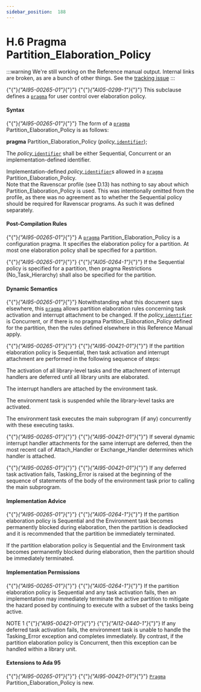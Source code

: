---
sidebar_position:  188
---

# H.6 Pragma Partition_Elaboration_Policy

:::warning
We're still working on the Reference manual output.  Internal links are broken,
as are a bunch of other things.
See the [tracking issue](https://github.com/ada-lang-io/ada-lang-io/issues/20)
:::


<p>{"{"}<em>{"AI95-00265-01"}</em>{"}"} {"{"}<em>{"AI05-0299-1"}</em>{"}"} This subclause defines a <code><a href="../AA-2/AA-2.8#S0019">pragma</a></code> for user control over elaboration policy. <br /></p>


#### Syntax

<p>{"{"}<em>{"AI95-00265-01"}</em>{"}"} The form of a <code><a href="../AA-2/AA-2.8#S0019">pragma</a></code> Partition_Elaboration_Policy is as follows: <br /></p>

<p>  <strong>pragma</strong> Partition_Elaboration_Policy (<em>policy_</em><code><a href="../AA-2/AA-2.3#S0002">identifier</a></code>);<br /></p>

<p>The <em>policy_</em><code><a href="../AA-2/AA-2.3#S0002">identifier</a></code> shall be either Sequential, Concurrent or an implementation-defined identifier. <br /></p>

<Admonition type="aarm" aarm="implementation-defined" title="Implementation defined: ">
<strong></strong>Implementation-defined <em>policy_</em><code><a href="../AA-2/AA-2.3#S0002">identifier</a></code>s allowed in a <code><a href="../AA-2/AA-2.8#S0019">pragma</a></code> Partition_Elaboration_Policy.<br /></Admonition>

<Admonition type="aarm" aarm="ramification" title="Ramification: ">
<strong></strong>Note that the Ravenscar profile (see D.13) has nothing to say about which Partition_Elaboration_Policy is used. This was intentionally omitted from the profile, as there was no agreement as to whether the Sequential policy should be required for Ravenscar programs. As such it was defined separately. <br /></Admonition>


#### Post-Compilation Rules

<p>{"{"}<em>{"AI95-00265-01"}</em>{"}"} A <code><a href="../AA-2/AA-2.8#S0019">pragma</a></code> Partition_Elaboration_Policy is a configuration pragma. It specifies the elaboration policy for a partition. At most one elaboration policy shall be specified for a partition.<br /></p>

<p>{"{"}<em>{"AI95-00265-01"}</em>{"}"} {"{"}<em>{"AI05-0264-1"}</em>{"}"} If the Sequential policy is specified for a partition, then pragma Restrictions (No_Task_Hierarchy) shall also be specified for the partition. <br /></p>


#### Dynamic Semantics

<p>{"{"}<em>{"AI95-00265-01"}</em>{"}"} Notwithstanding what this document says elsewhere, this <code><a href="../AA-2/AA-2.8#S0019">pragma</a></code> allows partition elaboration rules concerning task activation and interrupt attachment to be changed. If the <em>policy_</em><code><a href="../AA-2/AA-2.3#S0002">identifier</a></code> is Concurrent, or if there is no pragma Partition_Elaboration_Policy defined for the partition, then the rules defined elsewhere in this Reference Manual apply.<br /></p>

<p>{"{"}<em>{"AI95-00265-01"}</em>{"}"} {"{"}<em>{"AI95-00421-01"}</em>{"}"} If the partition elaboration policy is Sequential, then task activation and interrupt attachment are performed in the following sequence of steps:<br /></p>

<p>The activation of all library-level tasks and the attachment of interrupt handlers are deferred until all library units are elaborated.<br /></p>

<p>The interrupt handlers are attached by the environment task.<br /></p>

<p>The environment task is suspended while the library-level tasks are activated.<br /></p>

<p>The environment task executes the main subprogram (if any) concurrently with these executing tasks. <br /></p>

<p>{"{"}<em>{"AI95-00265-01"}</em>{"}"} {"{"}<em>{"AI95-00421-01"}</em>{"}"} If several dynamic interrupt handler attachments for the same interrupt are deferred, then the most recent call of Attach_Handler or Exchange_Handler determines which handler is attached.<br /></p>

<p>{"{"}<em>{"AI95-00265-01"}</em>{"}"} {"{"}<em>{"AI95-00421-01"}</em>{"}"} If any deferred task activation fails, Tasking_Error is raised at the beginning of the sequence of statements of the body of the environment task prior to calling the main subprogram.<br /></p>


#### Implementation Advice

<p>{"{"}<em>{"AI95-00265-01"}</em>{"}"} {"{"}<em>{"AI05-0264-1"}</em>{"}"} If the partition elaboration policy is Sequential and the Environment task becomes permanently blocked during elaboration, then the partition is deadlocked and it is recommended that the partition be immediately terminated. <br /></p>

<Admonition type="aarm" aarm="implementation-advice" title="Implementation Advice">
<strong></strong>If the partition elaboration policy is Sequential and the Environment task becomes permanently blocked during elaboration, then the partition should be immediately terminated.<br /></Admonition>


#### Implementation Permissions

<p>{"{"}<em>{"AI95-00265-01"}</em>{"}"} {"{"}<em>{"AI05-0264-1"}</em>{"}"} If the partition elaboration policy is Sequential and any task activation fails, then an implementation may immediately terminate the active partition to mitigate the hazard posed by continuing to execute with a subset of the tasks being active. <br /></p>

<Admonition type="aarm" aarm="note" title="Note: ">
NOTE 1   {"{"}<em>{"AI95-00421-01"}</em>{"}"} {"{"}<em>{"AI12-0440-1"}</em>{"}"} If any deferred task activation fails, the environment task is unable to handle the Tasking_Error exception and completes immediately. By contrast, if the partition elaboration policy is Concurrent, then this exception can be handled within a library unit. <br /></Admonition>


#### Extensions to Ada 95

<Admonition type="aarm" aarm="note" title="Note: ">
{"{"}<em>{"AI95-00265-01"}</em>{"}"} {"{"}<em>{"AI95-00421-01"}</em>{"}"} <code><a href="../AA-2/AA-2.8#S0019">Pragma</a></code> Partition_Elaboration_Policy is new. <br /></Admonition>

